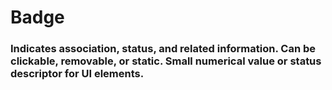 
<Meta title="Application Guidelines|Typography" component={Text} />

# Badge

### Indicates association, status, and related information. Can be clickable, removable, or static. Small numerical value or status descriptor for UI elements.

<Preview withToolbar>
  <Story name="Standard">
    <Grid columns="1">
     <Title size="6x" text="6x Title"/>
     <Title size="5x" text="5x Title"/>
     <Title size="4x" text="4x Title"/>
     <Title size="3x" text="3x Title"/>
     <Title size="2x" text="2x Title"/>
     <Title size="1x" text="1x Title"/>
     <Text size="4x" text="4x Text"/>
     <Text size="3x" text="3x Text"/>
     <Text size="2x" text="2x Text"/>
     <Text size="1x" text="1x Text"/>
     <Label size="4x" text="Label"/>
     <Label size="3x" text="Label"/>
     <Label size="2x" text="Label"/>
     <Label size="1x" text="Label"/>
     <Link text="this is a link"/>
    </Grid>
  </Story>
</Preview>

# Title Colors

<Preview withToolbar>
  <Story name="Colors">
    <Grid columns="1">
    <Title type="primary" text="Primary Color"/>
     <Title type="secondary" text="Secondary Color"/>
    </Grid>
  </Story>
</Preview>

# Text Colors

<Preview withToolbar>
  <Story name="TextColors">
    <Grid columns="1">
    <Text type="primary" text="Primary Color"/>
     <Text type="info" text="Info Color"/>
         <Text type="warning" text="Warning Color"/>
     <Text type="alert" text="Alert Color"/>
         <Text type="success" text="Success Color"/>
    </Grid>
  </Story>
</Preview>

Badges contain numeric values and indicate a running tally, such as the number of unread messages in a room. Use badges to label page items with a small amount of information that draws attention to new, updated or removed content. Badges are normally placed before or after the label of the thing they're quantifying. They can contain numbers, a max count (using a "+" sign to indicate a quantity greater than the displayed number), or a label to display status information.

- Use badges in conjunction with a single item so that there is no ambiguity around which item is indicated.
- Use tooltips on badges when they're useful to clarify meaning or enhance user understanding – for example to indicate units.
- Badges are for counts, so they should only contain integer numbers.
- Don't use badges to visually label UI objects; use tags instead.

# Examples



## Props

<Props of={Text} />

